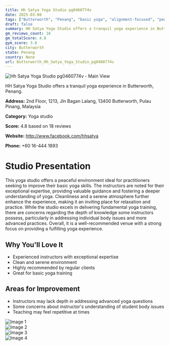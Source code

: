 ```yaml
---
title: Hh Satya Yoga Studio pg0460774v
date: 2025-03-08
tags: ["Butterworth", "Penang", "basic yoga", "alignment-focused", "peaceful atmosphere", "cleanliness", "Butterworth"]  
draft: false
summary: HH Satya Yoga Studio offers a tranquil yoga experience in Butterworth, Penang.
gm_reviews_count: 18
gm_totalScore: 4.8
gym_score: 3.8
city: Butterworth
state: Penang
country: None
url: Butterworth_Hh_Satya_Yoga_Studio_pg0460774v
---
```


<div className="aspect-[16/9] relative my-8">
  <img 
    src="https://lh5.googleusercontent.com/p/AF1QipOC7bbTQUz-2n6nNu799P46-rHuCo1pVrXwDlLl=w1920-h1080-k-no"
    alt="Hh Satya Yoga Studio pg0460774v - Main View"
    className="object-cover absolute inset-0 w-full h-full rounded-lg"
  />
</div>

HH Satya Yoga Studio offers a tranquil yoga experience in Butterworth, Penang.

**Address:** 2nd Floor, 1213, Jln Bagan Lalang, 13400 Butterworth, Pulau Pinang, Malaysia

**Category:** Yoga studio

**Score:** 4.8 based on 18 reviews

**Website:** http://www.facebook.com/hhsatya

**Phone:** +60 16-444 1893

# Studio Presentation

This yoga studio offers a peaceful environment ideal for practitioners seeking to improve their basic yoga skills. The instructors are noted for their exceptional expertise, providing valuable guidance and fostering a deeper understanding of yoga. Cleanliness and a serene atmosphere further enhance the experience, making it an inviting place for relaxation and practice. While the studio excels in delivering fundamental yoga training, there are concerns regarding the depth of knowledge some instructors possess, particularly in addressing individual body issues and more advanced practices. Overall, it is a well-recommended venue with a strong focus on providing a fulfilling yoga experience.



## Why You'll Love It

- Experienced instructors with exceptional expertise
- Clean and serene environment
- Highly recommended by regular clients
- Great for basic yoga training

## Areas for Improvement

- Instructors may lack depth in addressing advanced yoga questions
- Some concerns about instructor's understanding of student body issues
- Teaching may feel repetitive at times

<div className="grid grid-cols-1 xl:grid-cols-2 gap-4 my-8">
<div className="aspect-[4/3] relative"><img src="https://lh5.googleusercontent.com/p/AF1QipNGv9g3ctm62JwT2_TV1S7PIgeSV2cu2Zn4hae_=w1920-h1080-k-no" alt="Image 1" className="object-cover absolute inset-0 w-full h-full rounded-lg" /></div>
<div className="aspect-[4/3] relative"><img src="https://lh5.googleusercontent.com/p/AF1QipOMKlTWWlfxOunrdAuyWuqfS1ui7TSlQgrZd2Oe=w1920-h1080-k-no" alt="Image 2" className="object-cover absolute inset-0 w-full h-full rounded-lg" /></div>
<div className="aspect-[4/3] relative"><img src="https://lh5.googleusercontent.com/p/AF1QipMYHd67dB_NhRoyEgaB3isk1UNh7eKDQiG97kvO=w1920-h1080-k-no" alt="Image 3" className="object-cover absolute inset-0 w-full h-full rounded-lg" /></div>
<div className="aspect-[4/3] relative"><img src="https://lh5.googleusercontent.com/p/AF1QipO3Kxjj5oTyD2rBRmfQp8XhOJ-sFO1IpQqUW36j=w1920-h1080-k-no" alt="Image 4" className="object-cover absolute inset-0 w-full h-full rounded-lg" /></div>
</div>